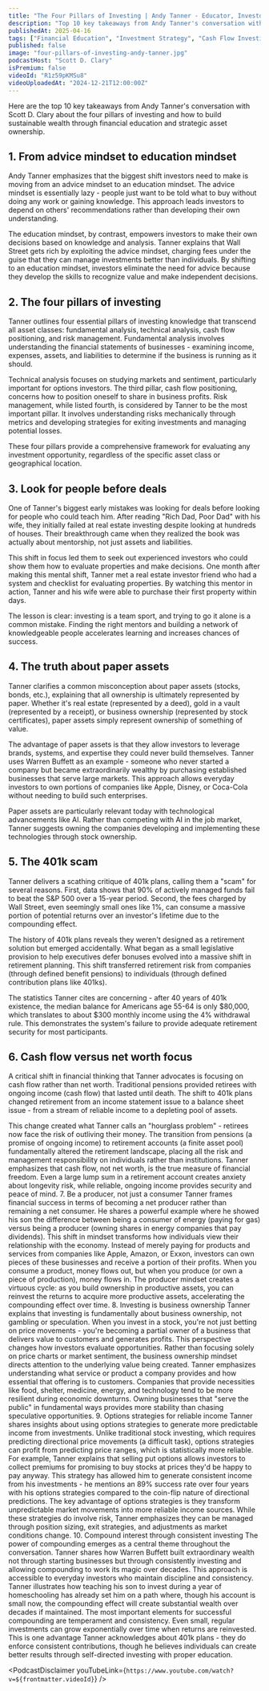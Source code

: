 ```yaml
---
title: "The Four Pillars of Investing | Andy Tanner - Educator, Investor & Author"
description: "Top 10 key takeaways from Andy Tanner's conversation with Scott D. Clary about the four pillars of investing and how to build sustainable wealth through financial education and strategic asset ownership."
publishedAt: 2025-04-16
tags: ["Financial Education", "Investment Strategy", "Cash Flow Investing"]
published: false
image: "four-pillars-of-investing-andy-tanner.jpg"
podcastHost: "Scott D. Clary"
isPremium: false
videoId: "R1z59pKMSu8"
videoUploadedAt: "2024-12-21T12:00:00Z"
---
```



<PodcastSummaryPageLayout frontmatter={frontmatter}>

Here are the top 10 key takeaways from Andy Tanner's conversation with Scott D. Clary about the four pillars of investing and how to build sustainable wealth through financial education and strategic asset ownership.

## 1. From advice mindset to education mindset

Andy Tanner emphasizes that the biggest shift investors need to make is moving from an advice mindset to an education mindset. The advice mindset is essentially lazy - people just want to be told what to buy without doing any work or gaining knowledge. This approach leads investors to depend on others' recommendations rather than developing their own understanding.

The education mindset, by contrast, empowers investors to make their own decisions based on knowledge and analysis. Tanner explains that Wall Street gets rich by exploiting the advice mindset, charging fees under the guise that they can manage investments better than individuals. By shifting to an education mindset, investors eliminate the need for advice because they develop the skills to recognize value and make independent decisions.

## 2. The four pillars of investing

Tanner outlines four essential pillars of investing knowledge that transcend all asset classes: fundamental analysis, technical analysis, cash flow positioning, and risk management. Fundamental analysis involves understanding the financial statements of businesses - examining income, expenses, assets, and liabilities to determine if the business is running as it should.

Technical analysis focuses on studying markets and sentiment, particularly important for options investors. The third pillar, cash flow positioning, concerns how to position oneself to share in business profits. Risk management, while listed fourth, is considered by Tanner to be the most important pillar. It involves understanding risks mechanically through metrics and developing strategies for exiting investments and managing potential losses.

These four pillars provide a comprehensive framework for evaluating any investment opportunity, regardless of the specific asset class or geographical location.

## 3. Look for people before deals

One of Tanner's biggest early mistakes was looking for deals before looking for people who could teach him. After reading "Rich Dad, Poor Dad" with his wife, they initially failed at real estate investing despite looking at hundreds of houses. Their breakthrough came when they realized the book was actually about mentorship, not just assets and liabilities.

This shift in focus led them to seek out experienced investors who could show them how to evaluate properties and make decisions. One month after making this mental shift, Tanner met a real estate investor friend who had a system and checklist for evaluating properties. By watching this mentor in action, Tanner and his wife were able to purchase their first property within days.

The lesson is clear: investing is a team sport, and trying to go it alone is a common mistake. Finding the right mentors and building a network of knowledgeable people accelerates learning and increases chances of success.

## 4. The truth about paper assets

Tanner clarifies a common misconception about paper assets (stocks, bonds, etc.), explaining that all ownership is ultimately represented by paper. Whether it's real estate (represented by a deed), gold in a vault (represented by a receipt), or business ownership (represented by stock certificates), paper assets simply represent ownership of something of value.

The advantage of paper assets is that they allow investors to leverage brands, systems, and expertise they could never build themselves. Tanner uses Warren Buffett as an example - someone who never started a company but became extraordinarily wealthy by purchasing established businesses that serve large markets. This approach allows everyday investors to own portions of companies like Apple, Disney, or Coca-Cola without needing to build such enterprises.

Paper assets are particularly relevant today with technological advancements like AI. Rather than competing with AI in the job market, Tanner suggests owning the companies developing and implementing these technologies through stock ownership.

## 5. The 401k scam

Tanner delivers a scathing critique of 401k plans, calling them a "scam" for several reasons. First, data shows that 90% of actively managed funds fail to beat the S&P 500 over a 15-year period. Second, the fees charged by Wall Street, even seemingly small ones like 1%, can consume a massive portion of potential returns over an investor's lifetime due to the compounding effect.

The history of 401k plans reveals they weren't designed as a retirement solution but emerged accidentally. What began as a small legislative provision to help executives defer bonuses evolved into a massive shift in retirement planning. This shift transferred retirement risk from companies (through defined benefit pensions) to individuals (through defined contribution plans like 401ks).

The statistics Tanner cites are concerning - after 40 years of 401k existence, the median balance for Americans age 55-64 is only $80,000, which translates to about $300 monthly income using the 4% withdrawal rule. This demonstrates the system's failure to provide adequate retirement security for most participants.

## 6. Cash flow versus net worth focus

A critical shift in financial thinking that Tanner advocates is focusing on cash flow rather than net worth. Traditional pensions provided retirees with ongoing income (cash flow) that lasted until death. The shift to 401k plans changed retirement from an income statement issue to a balance sheet issue - from a stream of reliable income to a depleting pool of assets.

This change created what Tanner calls an "hourglass problem" - retirees now face the risk of outliving their money. The transition from pensions (a promise of ongoing income) to retirement accounts (a finite asset pool) fundamentally altered the retirement landscape, placing all the risk and management responsibility on individuals rather than institutions.
Tanner emphasizes that cash flow, not net worth, is the true measure of financial freedom. Even a large lump sum in a retirement account creates anxiety about longevity risk, while reliable, ongoing income provides security and peace of mind. 7. Be a producer, not just a consumer
Tanner frames financial success in terms of becoming a net producer rather than remaining a net consumer. He shares a powerful example where he showed his son the difference between being a consumer of energy (paying for gas) versus being a producer (owning shares in energy companies that pay dividends).
This shift in mindset transforms how individuals view their relationship with the economy. Instead of merely paying for products and services from companies like Apple, Amazon, or Exxon, investors can own pieces of these businesses and receive a portion of their profits. When you consume a product, money flows out, but when you produce (or own a piece of production), money flows in.
The producer mindset creates a virtuous cycle: as you build ownership in productive assets, you can reinvest the returns to acquire more productive assets, accelerating the compounding effect over time. 8. Investing is business ownership
Tanner explains that investing is fundamentally about business ownership, not gambling or speculation. When you invest in a stock, you're not just betting on price movements - you're becoming a partial owner of a business that delivers value to customers and generates profits.
This perspective changes how investors evaluate opportunities. Rather than focusing solely on price charts or market sentiment, the business ownership mindset directs attention to the underlying value being created. Tanner emphasizes understanding what service or product a company provides and how essential that offering is to customers.
Companies that provide necessities like food, shelter, medicine, energy, and technology tend to be more resilient during economic downturns. Owning businesses that "serve the public" in fundamental ways provides more stability than chasing speculative opportunities. 9. Options strategies for reliable income
Tanner shares insights about using options strategies to generate more predictable income from investments. Unlike traditional stock investing, which requires predicting directional price movements (a difficult task), options strategies can profit from predicting price ranges, which is statistically more reliable.
For example, Tanner explains that selling put options allows investors to collect premiums for promising to buy stocks at prices they'd be happy to pay anyway. This strategy has allowed him to generate consistent income from his investments - he mentions an 89% success rate over four years with his options strategies compared to the coin-flip nature of directional predictions.
The key advantage of options strategies is they transform unpredictable market movements into more reliable income sources. While these strategies do involve risk, Tanner emphasizes they can be managed through position sizing, exit strategies, and adjustments as market conditions change. 10. Compound interest through consistent investing
The power of compounding emerges as a central theme throughout the conversation. Tanner shares how Warren Buffett built extraordinary wealth not through starting businesses but through consistently investing and allowing compounding to work its magic over decades.
This approach is accessible to everyday investors who maintain discipline and consistency. Tanner illustrates how teaching his son to invest during a year of homeschooling has already set him on a path where, though his account is small now, the compounding effect will create substantial wealth over decades if maintained.
The most important elements for successful compounding are temperament and consistency. Even small, regular investments can grow exponentially over time when returns are reinvested. This is one advantage Tanner acknowledges about 401k plans - they do enforce consistent contributions, though he believes individuals can create better results through self-directed investing with proper education.

<PodcastDisclaimer
  youTubeLink={`https://www.youtube.com/watch?v=${frontmatter.videoId}`}
/>

</PodcastSummaryPageLayout>
